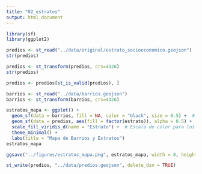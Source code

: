 ```yaml
---
title: "02_estratos"
output: html_document
---
```


```r
library(sf)
library(ggplot2)
```

```r
predios <- st_read("../data/original/estrato_socioeconomico.geojson")
str(predios)
```

```r
predios <- st_transform(predios, crs=4326)
str(predios)
```

```r
predios <- predios[st_is_valid(predios), ]
```


```r
barrios <- st_read("../data/barrios.geojson")
barrios <- st_transform(barrios, crs=4326)
```


```r
estratos_mapa <- ggplot() +
  geom_sf(data = barrios, fill = NA, color = "black", size = 0.5) +  # Contorno de barrios
  geom_sf(data = predios, aes(fill = factor(estrato)), alpha = 0.5) +  # Estratos con color
  scale_fill_viridis_d(name = "Estrato") +  # Escala de color para los estratos
  theme_minimal() +
  labs(title = "Mapa de Barrios y Estratos")
estratos_mapa

ggsave("../figures/estratos_mapa.png", estratos_mapa, width = 8, height = 6, dpi = 300)
```

```r
st_write(predios, "../data/predios.geojson", delete_dsn = TRUE)
```

